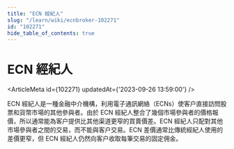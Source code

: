 ```yaml
---
title: "ECN 經紀人"
slug: "/learn/wiki/ecnbroker-102271"
id: "102271"
hide_table_of_contents: true
---
```



# ECN 經紀人

<ArticleMeta id={102271} updatedAt={'2023-09-26 13:59:00'} />
<div className='border-solid border-b border-t-0 my-4 border-[var(--ifm-color-gray-300)]' />

ECN 經紀人是一種金融中介機構，利用電子通訊網絡（ECNs）使客户直接訪問股票和貨幣市場的其他參與者。由於 ECN 經紀人整合了幾個市場參與者的價格報價，所以通常能為客户提供比其他渠道更窄的買賣價差。ECN 經紀人只配對其他市場參與者之間的交易，而不能與客户交易。ECN 差價通常比傳統經紀人使用的差價更窄，但 ECN 經紀人仍然向客户收取每筆交易的固定佣金。
